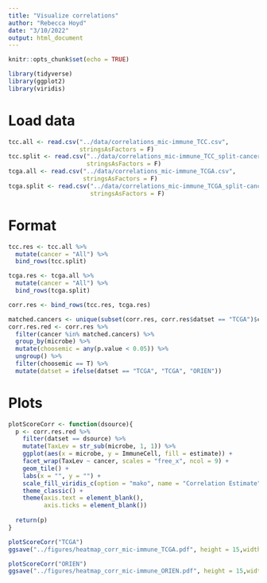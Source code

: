 ```yaml
---
title: "Visualize correlations"
author: "Rebecca Hoyd"
date: "3/10/2022"
output: html_document
---
```


```r
knitr::opts_chunk$set(echo = TRUE)

library(tidyverse)
library(ggplot2)
library(viridis)
```

# Load data

```r
tcc.all <- read.csv("../data/correlations_mic-immune_TCC.csv",
                    stringsAsFactors = F)
tcc.split <- read.csv("../data/correlations_mic-immune_TCC_split-cancer.csv",
                      stringsAsFactors = F)
tcga.all <- read.csv("../data/correlations_mic-immune_TCGA.csv",
                     stringsAsFactors = F)
tcga.split <- read.csv("../data/correlations_mic-immune_TCGA_split-cancer.csv",
                       stringsAsFactors = F)
```

# Format

```r
tcc.res <- tcc.all %>%
  mutate(cancer = "All") %>%
  bind_rows(tcc.split)

tcga.res <- tcga.all %>%
  mutate(cancer = "All") %>%
  bind_rows(tcga.split)

corr.res <- bind_rows(tcc.res, tcga.res)
```

```r
matched.cancers <- unique(subset(corr.res, corr.res$datset == "TCGA")$cancer)
corr.res.red <- corr.res %>%
  filter(cancer %in% matched.cancers) %>%
  group_by(microbe) %>%
  mutate(choosemic = any(p.value < 0.05)) %>%
  ungroup() %>%
  filter(choosemic == T) %>%
  mutate(datset = ifelse(datset == "TCGA", "TCGA", "ORIEN"))
```

# Plots 

```r
plotScoreCorr <- function(dsource){
  p <- corr.res.red %>%
    filter(datset == dsource) %>%
    mutate(TaxLev = str_sub(microbe, 1, 1)) %>%
    ggplot(aes(x = microbe, y = ImmuneCell, fill = estimate)) +
    facet_wrap(TaxLev ~ cancer, scales = "free_x", ncol = 9) +
    geom_tile() +
    labs(x = "", y = "") +
    scale_fill_viridis_c(option = "mako", name = "Correlation Estimate") +
    theme_classic() +
    theme(axis.text = element_blank(),
          axis.ticks = element_blank())
  
  return(p)
}
```

```r
plotScoreCorr("TCGA")
ggsave("../figures/heatmap_corr_mic-immune_TCGA.pdf", height = 15,width = 15)
```

```r
plotScoreCorr("ORIEN")
ggsave("../figures/heatmap_corr_mic-immune_ORIEN.pdf", height = 15,width = 15)
```


